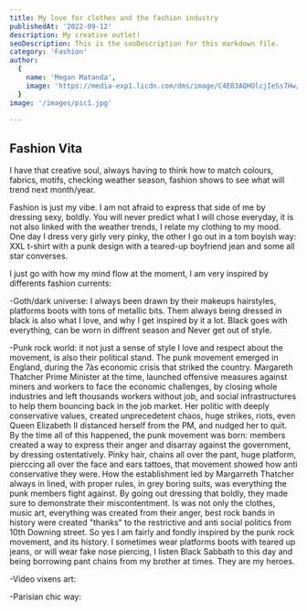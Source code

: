 ```yaml
---
title: My love for clothes and the fashion industry
publishedAt: '2022-09-12'
description: My creative outlet!
seoDescription: This is the seoDescription for this markdown file.
category: 'Fashion'
author:
  {
    name: 'Megan Matanda',
    image: 'https://media-exp1.licdn.com/dms/image/C4E03AQHOlcjIeSs7Hw/profile-displayphoto-shrink_200_200/0/1656079264419?e=1665014400&v=beta&t=iqNsDEnusO-SGUDunM-TC5ZJcMGGMq6Yn_xWwOVYXvE',
  }
image: '/images/pic1.jpg'
  
---
```


## Fashion Vita

I have that creative soul, always having to think how to match colours, fabrics, motifs, checking weather season, fashion shows to see what will trend next month/year.

Fashion is just my vibe. I am not afraid to express that side of me by dressing sexy, boldly. You will never predict what I will chose everyday, it is not also linked with the weather
trends, I relate my clothing to my mood. One day I dress very girly very pinky, the other I go out in a tom boyish way: XXL t-shirt with a punk design with a teared-up boyfriend jean and some all star converses.

I just go with how my mind flow at the moment, I am very inspired by differents fashion currents: 

-Goth/dark universe: I always been drawn by their makeups hairstyles, platforms boots with tons of metallic bits. Them always being
dressed in black is also what I love, and why I get inspired by it a lot. Black goes with everything, can be worn in diffrent season and Never
get out of style.

-Punk rock world: it not just a sense of style I love and respect about the movement, is also their political stand. The punk movement emerged in England, during the 7às economic crisis that striked the country.
Margareth Thatcher Prime Minister at the time, launched offensive measures against miners and workers to face the economic challenges, by closing whole industries and left thousands workers without job, and 
social infrastructures to help them bouncing back in the job market. Her politic with deeply conservative values, created unprecedetent chaos, huge strikes, riots, even Queen Elizabeth II distanced herself from the PM, and nudged her to quit.
By the time all of this happened, the punk movement was born: members created a way to express their anger and disarray against the government, by dressing ostentatively. Pinky hair, chains all over the pant, huge platform, pierccing all over the face and ears
tattoes, that movement showed how anti conservative they were. How the establishment led by Margarreth Thatcher always in lined, with proper rules, in grey boring suits, was everything the punk members fight against.
By going out dressing that boldly, they made sure to demonstrate their miscontentment. Is was not only the clothes, music art, everything was created from their anger, best rock bands in history were created "thanks" to the restrictive and anti social politics from 10th Downing street.
So yes I am fairly and fondly inspired by the punk rock movement, and its history. I sometimes wear platforms boots with teared up jeans, or will wear fake nose piercing, I listen Black Sabbath to this day 
and being borrowing pant chains from my brother at times. They are my heroes.

-Video vixens art: 

-Parisian chic way:

